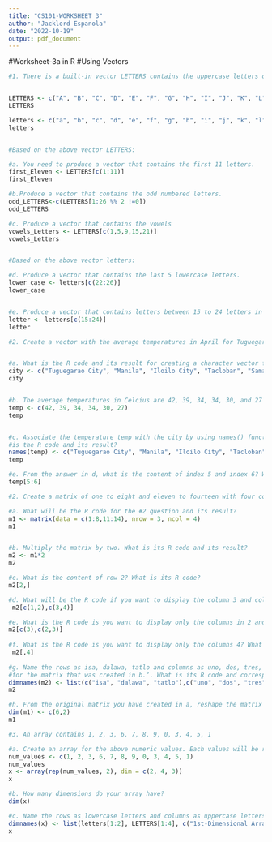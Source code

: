 ```yaml
---
title: "CS101-WORKSHEET 3"
author: "Jacklord Espanola"
date: "2022-10-19"
output: pdf_document
---
```


#Worksheet-3a in R
#Using Vectors

```r
#1. There is a built-in vector LETTERS contains the uppercase letters of the #alphabet and letters which contains the lowercase letters of the alphabet.


LETTERS <- c("A", "B", "C", "D", "E", "F", "G", "H", "I", "J", "K", "L", "M", "N", "O", "P", "Q", "R", "S", "T", "U", "V", "W", "X", "Y", "Z")
LETTERS

letters <- c("a", "b", "c", "d", "e", "f", "g", "h", "i", "j", "k", "l", "m", "n", "o", "p", "q", "r", "s", "t", "u", "v", "w", "x", "y", "z")
letters


#Based on the above vector LETTERS:

#a. You need to produce a vector that contains the first 11 letters.
first_Eleven <- LETTERS[c(1:11)]
first_Eleven

#b.Produce a vector that contains the odd numbered letters.
odd_LETTERS<-c(LETTERS[1:26 %% 2 !=0])
odd_LETTERS

#c. Produce a vector that contains the vowels
vowels_Letters <- LETTERS[c(1,5,9,15,21)]
vowels_Letters


#Based on the above vector letters:

#d. Produce a vector that contains the last 5 lowercase letters.
lower_case <- letters[c(22:26)] 
lower_case


#e. Produce a vector that contains letters between 15 to 24 letters in lowercase.
letter <- letters[c(15:24)]
letter   

```



```r
#2. Create a vector with the average temperatures in April for Tuguegarao City, #Manila, Iloilo City, Tacloban, Samal Island, and Davao City. The average #temperatures in Celcius are 42, 39, 34, 34, 30, and 27 degrees.


#a. What is the R code and its result for creating a character vector for the #city/town of Tuguegarao City, Manila, Iloilo City, Tacloban, Samal Island, and #Davao City? Name the object as city. The names should follow the same order as in #the instruction.
city <- c("Tuguegarao City", "Manila", "Iloilo City", "Tacloban", "Samal Island", "Davao City")
city


#b. The average temperatures in Celcius are 42, 39, 34, 34, 30, and 27 degrees. #Name the object as temp. Write the R code and its output. Numbers should also #follow what is in the instruction.
temp <- c(42, 39, 34, 34, 30, 27)
temp


#c. Associate the temperature temp with the city by using names() function. What 
#is the R code and its result?
names(temp) <- c("Tuguegarao City", "Manila", "Iloilo City", "Tacloban", "Samal Island", "Davao City")
temp

#e. From the answer in d, what is the content of index 5 and index 6? What is its #R code?
temp[5:6]

```


```r
#2. Create a matrix of one to eight and eleven to fourteen with four columns and #three rows.

#a. What will be the R code for the #2 question and its result?
m1 <- matrix(data = c(1:8,11:14), nrow = 3, ncol = 4)
m1


#b. Multiply the matrix by two. What is its R code and its result?
m2 <- m1*2
m2

#c. What is the content of row 2? What is its R code?
m2[2,]

#d. What will be the R code if you want to display the column 3 and column 4 in #row 1 and row 2? What is its output?
 m2[c(1,2),c(3,4)]

#e. What is the R code is you want to display only the columns in 2 and 3, row 3? #What is its output?
m2[c(3),c(2,3)]
 
#f. What is the R code is you want to display only the columns 4? What is its output?
 m2[,4]
 
#g. Name the rows as isa, dalawa, tatlo and columns as uno, dos, tres, quatro
#for the matrix that was created in b.‘. What is its R code and corresponding #output?
dimnames(m2) <- list(c("isa", "dalawa", "tatlo"),c("uno", "dos", "tres", "quatro"))
m2

#h. From the original matrix you have created in a, reshape the matrix by #assigning a new dimension with dim(). New dimensions should have 2 columns and 6 #rows. What will be the R code and its output?
dim(m1) <- c(6,2)
m1
```


```r
#3. An array contains 1, 2, 3, 6, 7, 8, 9, 0, 3, 4, 5, 1

#a. Create an array for the above numeric values. Each values will be repeated #twice. What will be the R code if you are to create a three-dimensional array #with 4 columns and 2 rows. What will be its output?
num_values <- c(1, 2, 3, 6, 7, 8, 9, 0, 3, 4, 5, 1)
num_values
x <- array(rep(num_values, 2), dim = c(2, 4, 3))
x

#b. How many dimensions do your array have?
dim(x)

#c. Name the rows as lowercase letters and columns as uppercase letters starting from the A. The array names should be “1st-Dimensional Array”, “2nd-Dimensional Array”, and “3rd-Dimensional Array”. What will be the R codes and its output?
dimnames(x) <- list(letters[1:2], LETTERS[1:4], c("1st-Dimensional Array ", "“2nd-Dimensional Array", "3rd-Dimensional Array"))
x
```

